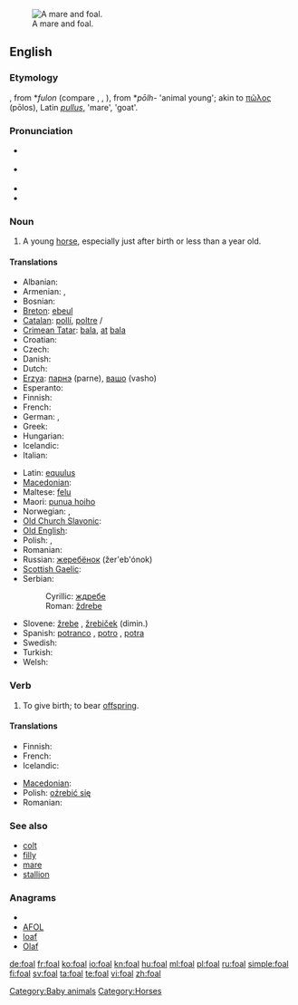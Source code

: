 [[Image:Mare and foal (Kvetina-Marie).jpg|thumb|right|A mare and foal.]]
==English==
{{wikipedia}}

===Etymology===
{{etyl|ang}} {{term|fola}}, from {{proto|Germanic}} *''fulon'' (compare {{etyl|nl|-}} {{term|veulen|lang=nl}}, {{etyl|de|-}} {{term|Fohlen}}, {{etyl|sv|-}} {{term|fåle}}), from {{proto|Indo-European}} *''pōlh-'' 'animal young'; akin to {{etyl|grc|-}} [[πῶλος]] (pōlos), Latin ''[[pullus]]'', {{etyl|sq|-}} {{term|pelë}} 'mare', {{etyl|hy|-}} {{term|ul}} 'goat'.

===Pronunciation===
* {{a|UK}} {{IPA|/fəʊl/}}
* {{a|US}} {{IPA|/foʊl/}}
* {{audio|en-us-foal.ogg|Audio (US)}}
* {{rhymes|əʊl}}

===Noun===
{{en-noun}}

# A young [[horse]], especially just after birth or less than a year old.

====Translations====
{{trans-top|young horse}}
* Albanian: {{t-|sq|mëz|m|xs=Albanian}}
* Armenian: {{t-|hy|մտրուկ|tr=mtruk}}, {{t-|hy|քուռակ|tr=k’urak}}
* Bosnian: {{t-|bs|ždrijebe|n}}
* [[Breton]]: [[ebeul]] {{m}}
* [[Catalan]]: [[pollí]], [[poltre]] {{m}}/{{f}}
* [[Crimean Tatar]]: [[bala#Crimean Tatar|bala]], [[at]] [[bala]]
* Croatian: {{t+|hr|ždrijebe|n}}
* Czech: {{t+|cs|hříbě|n}}
* Danish: {{t+|da|føl|n}}
* Dutch: {{t+|nl|veulen|n}}
* [[Erzya]]: [[парнэ]] (parne), [[вашо]] (vasho)
* Esperanto: {{t-|eo|ĉevalido|xs=Esperanto}}
* Finnish: {{t+|fi|varsa}}
* French: {{t+|fr|poulain|m}}
* German: {{t+|de|Fohlen|n}}, {{t+|de|Füllen|n}}
* Greek: {{t+|el|πουλάρι|n|tr=poulári}}
* Hungarian: {{t+|hu|csikó}}
* Icelandic: {{t+|is|folald|n}}
* Italian: {{t-|it|puledro|n}}
{{trans-mid}}
* Latin: [[equulus]] {{m}}
* [[Macedonian]]: {{t-|mk|ждребе|n|tr=ždrébe}}
* Maltese: [[felu]] {{m}}
* Maori: [[punua hoiho]]
* Norwegian: {{t+|no|føll|n}},  {{t-|no|fole|m}}
* [[Old Church Slavonic]]: {{tø|cu|жрѣбьць|m|tr=žrěbĭcĭ|sc=Cyrs}}
* [[Old English]]: {{t-|ang|fola|m|xs=Old English}}
* Polish: {{t+|pl|źrebak|m}}, {{t+|pl|źrebię|n}}
* Romanian: {{t+|ro|mânz|m}}
* Russian: [[жеребёнок]] (žer'eb'ónok) {{m}}
* [[Scottish Gaelic]]: {{t-|gd|searrach|m|xs=Scottish Gaelic}}
* Serbian:
*: Cyrillic: [[ждребе]] {{n}}
*: Roman: [[ždrebe]] {{n}}
* Slovene: [[žrebe]] {{n}}, [[žrebiček]] {{m}} (dimin.)
* Spanish: [[potranco]] {{m}}, [[potro]] {{m}}, [[potra]] {{f}}
* Swedish: {{t+|sv|föl|n}}
* Turkish: {{t+|tr|tay}}
* Welsh: {{t-|cy|ebol|m|xs=Welsh}}
{{trans-bottom}}

===Verb===
{{en-verb|foals|foaling|foaled|foaled}}

# {{context|equestrian}} To give birth; to bear [[offspring]].

====Translations====
{{trans-top|give birth}}
* Finnish: {{t+|fi|varsoa}}
* French: {{t+|fr|pouliner}}
* Icelandic: {{t+|is|kasta}}
{{trans-mid}}
* [[Macedonian]]: {{t|mk|се ождребува|tr=se oždrébuva}}
* Polish: [[oźrebić się]]
* Romanian: {{t-|ro|făta}}
{{trans-bottom}}

===See also===
* [[colt]]
* [[filly]]
* [[mare]]
* [[stallion]]

===Anagrams===
* {{alphagram|aflo}}
* [[AFOL#English|AFOL]]
* [[loaf#English|loaf]]
* [[Olaf#English|Olaf]]

[[Category:Baby animals]]
[[Category:Horses]]

[[de:foal]]
[[fr:foal]]
[[ko:foal]]
[[io:foal]]
[[kn:foal]]
[[hu:foal]]
[[ml:foal]]
[[pl:foal]]
[[ru:foal]]
[[simple:foal]]
[[fi:foal]]
[[sv:foal]]
[[ta:foal]]
[[te:foal]]
[[vi:foal]]
[[zh:foal]]